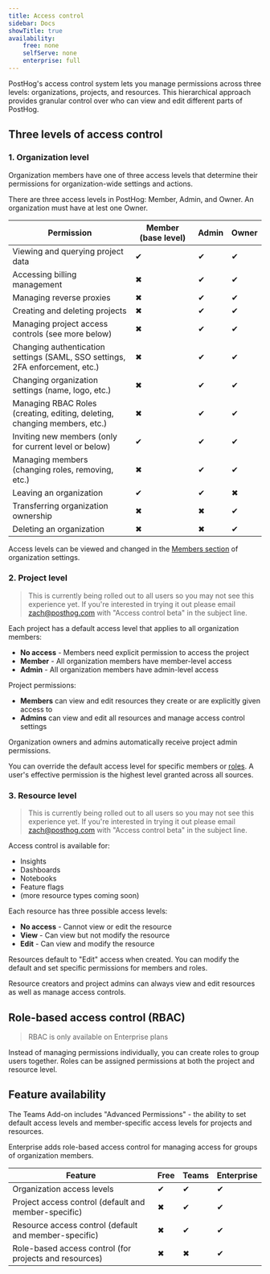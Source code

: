 ```yaml
---
title: Access control
sidebar: Docs
showTitle: true
availability:
    free: none
    selfServe: none
    enterprise: full
---
```


PostHog's access control system lets you manage permissions across three levels: organizations, projects, and resources. This hierarchical approach provides granular control over who can view and edit different parts of PostHog.

## Three levels of access control

### 1. Organization level

Organization members have one of three access levels that determine their permissions for organization-wide settings and actions.

There are three access levels in PostHog: Member, Admin, and Owner. An organization must have at lest one Owner.

| Permission                                                                            | Member (base level) | Admin | Owner |
| ------------------------------------------------------------------------------------- | ------------------- | ------------- | ----- |
| Viewing and querying project data                                                     | <span className="text-green text-lg">✔</span>                | <span className="text-green text-lg">✔</span>          | <span className="text-green text-lg">✔</span>    |
| Accessing billing management                                                          | <span className="text-red text-lg">✖</span>                  | <span className="text-green text-lg">✔</span>          | <span className="text-green text-lg">✔</span>    |
| Managing reverse proxies                                                              | <span className="text-red text-lg">✖</span>                  | <span className="text-green text-lg">✔</span>          | <span className="text-green text-lg">✔</span>    |
| Creating and deleting projects                                                        | <span className="text-red text-lg">✖</span>                  | <span className="text-green text-lg">✔</span>          | <span className="text-green text-lg">✔</span>    |
| Managing project access controls (see more below)                                     | <span className="text-red text-lg">✖</span>                  | <span className="text-green text-lg">✔</span>          | <span className="text-green text-lg">✔</span>    |
| Changing authentication settings (SAML, SSO settings, 2FA enforcement, etc.)          | <span className="text-red text-lg">✖</span>                  | <span className="text-green text-lg">✔</span>          | <span className="text-green text-lg">✔</span>    |
| Changing organization settings (name, logo, etc.)                                     | <span className="text-red text-lg">✖</span>                  | <span className="text-green text-lg">✔</span>          | <span className="text-green text-lg">✔</span>    |
| Managing RBAC Roles (creating, editing, deleting, changing members, etc.)             | <span className="text-red text-lg">✖</span>                  | <span className="text-green text-lg">✔</span>          | <span className="text-green text-lg">✔</span>    |
| Inviting new members (only for current level or below)                                | <span className="text-green text-lg">✔</span>                | <span className="text-green text-lg">✔</span>          | <span className="text-green text-lg">✔</span>    |
| Managing members (changing roles, removing, etc.)                                     | <span className="text-red text-lg">✖</span>                  | <span className="text-green text-lg">✔</span>          | <span className="text-green text-lg">✔</span>    |
| Leaving an organization                                                               | <span className="text-green text-lg">✔</span>                | <span className="text-green text-lg">✔</span>          | <span className="text-red text-lg">✖</span>      |
| Transferring organization ownership                                                   | <span className="text-red text-lg">✖</span>                  | <span className="text-red text-lg">✖</span>            | <span className="text-green text-lg">✔</span>    |
| Deleting an organization                                                              | <span className="text-red text-lg">✖</span>                  | <span className="text-red text-lg">✖</span>            | <span className="text-green text-lg">✔</span>    |

Access levels can be viewed and changed in the [Members section](https://app.posthog.com/settings/organization-members) of organization settings.

### 2. Project level

> This is currently being rolled out to all users so you may not see this experience yet. If you're interested in trying it out please email zach@posthog.com with "Access control beta" in the subject line.

Each project has a default access level that applies to all organization members:

- **No access** - Members need explicit permission to access the project
- **Member** - All organization members have member-level access
- **Admin** - All organization members have admin-level access

Project permissions:
- **Members** can view and edit resources they create or are explicitly given access to
- **Admins** can view and edit all resources and manage access control settings

Organization owners and admins automatically receive project admin permissions.

You can override the default access level for specific members or [roles](#role-based-access-control). A user's effective permission is the highest level granted across all sources.

<ProductScreenshot
    imageLight = {projectAccessControlLight} 
    imageDark = {projectAccessControlDark}
    alt="Project access control" 
    classes="rounded"
/>

### 3. Resource level

> This is currently being rolled out to all users so you may not see this experience yet. If you're interested in trying it out please email zach@posthog.com with "Access control beta" in the subject line.

Access control is available for:
- Insights
- Dashboards
- Notebooks
- Feature flags
- (more resource types coming soon)

Each resource has three possible access levels:
- **No access** - Cannot view or edit the resource
- **View** - Can view but not modify the resource
- **Edit** - Can view and modify the resource

Resources default to "Edit" access when created. You can modify the default and set specific permissions for members and roles.

Resource creators and project admins can always view and edit resources as well as manage access controls.

## Role-based access control (RBAC)

> RBAC is only available on Enterprise plans

Instead of managing permissions individually, you can create roles to group users together. Roles can be assigned permissions at both the project and resource level.

<ProductScreenshot
    imageLight = {rbacSettingsLight} 
    imageDark = {rbacSettingsDark}
    alt="RBAC settings" 
    classes="rounded"
/>

## Feature availability

The Teams Add-on includes "Advanced Permissions" - the ability to set default access levels and member-specific access levels for projects and resources.

Enterprise adds role-based access control for managing access for groups of organization members.

| Feature | Free | Teams | Enterprise |
|---------|------|--------|------------|
| Organization access levels | <span className="text-green text-lg">✔</span> | <span className="text-green text-lg">✔</span> | <span className="text-green text-lg">✔</span> |
| Project access control (default and member-specific) | <span className="text-red text-lg">✖</span> | <span className="text-green text-lg">✔</span> | <span className="text-green text-lg">✔</span> |
| Resource access control (default and member-specific) | <span className="text-red text-lg">✖</span> | <span className="text-green text-lg">✔</span> | <span className="text-green text-lg">✔</span> |
| Role-based access control (for projects and resources) | <span className="text-red text-lg">✖</span> | <span className="text-red text-lg">✖</span> | <span className="text-green text-lg">✔</span> |
